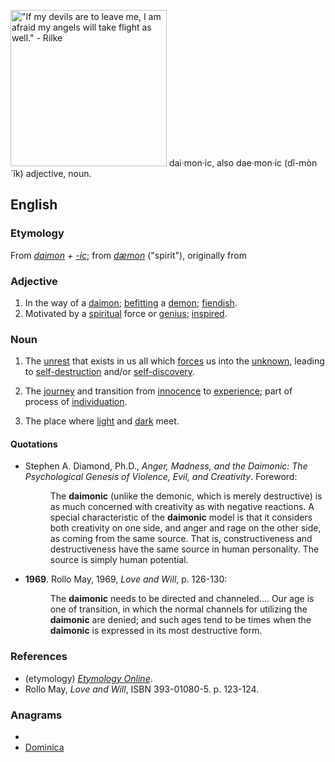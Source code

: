 [[Image:Paradiso Canto 31.jpg|thumb|250px|"If my devils are to leave me, I am afraid my angels will take flight as well." - Rilke]]
dai·mon·ic, also dae·mon·ic (dî-mòn´îk) adjective, noun. 
==English==

===Etymology===
From ''[[daimon]] + [[-ic]]''; from {{etyl|la}} ''[[dæmon]]'' ("spirit"), originally from {{etyl|grc}} {{term|sc=polytonic|δαίμων|tr=daimon||a god, goddess, divine power, genius, guardian spirit|lang=grc}}

===Adjective===
{{en-adj}}

# In the way of a [[daimon]]; [[befitting]] a [[demon]]; [[fiendish]]. 
# Motivated by a [[spiritual]] force or [[genius]]; [[inspired]]. 

===Noun===
{{en-noun|-}}

# {{context|psychology}} The [[unrest]] that exists in us all which [[forces]] us into the [[unknown]], leading to [[self-destruction]] and/or [[self-discovery]].
# {{context|psychology|spirituality|mythology|literature}} The [[journey]] and transition from [[innocence]] to [[experience]]; part of process of [[individuation]].
# {{context|mythology|literature}} The place where [[light]] and [[dark]] meet.

====Quotations====
*Stephen A. Diamond, Ph.D., ''Anger, Madness, and the Daimonic: The Psychological Genesis of Violence, Evil, and Creativity''. Foreword:
*: The '''daimonic''' (unlike the demonic, which is merely destructive) is as much concerned with creativity as with negative reactions. A special characteristic of the '''daimonic''' model is that it considers both creativity on one side, and anger and rage on the other side, as coming from the same source. That is, constructiveness and destructiveness have the same source in human personality. The source is simply human potential.
*'''1969'''. Rollo May, 1969, ''Love and Will'', p. 126-130:
*: The '''daimonic''' needs to be directed and channeled.... Our age is one of transition, in which the normal channels for utilizing the '''daimonic''' are denied; and such ages tend to be times when the '''daimonic''' is expressed in its most destructive form.

===References===
*(etymology) ''[http://www.etymonline.com/index.php?term=demon Etymology Online]''.
*Rollo May, ''Love and Will'', ISBN 393-01080-5. p. 123-124.

===Anagrams===
* {{alphagram|acdiimno}}
* [[Dominica#English|Dominica]]